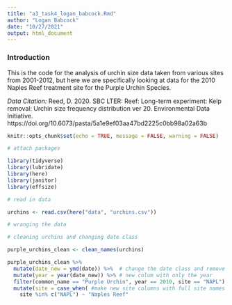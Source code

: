 ```yaml
---
title: "a3_task4_logan_babcock.Rmd"
author: "Logan Babcock"
date: "10/27/2021"
output: html_document
---
```


### Introduction
This is the code for the analysis of urchin size data taken from various sites from 2001-2012, but here we are specifically looking at data for the 2010 Naples Reef treatment site for the Purple Urchin Species. 

*Data Citation:* Reed, D. 2020. SBC LTER: Reef: Long-term experiment: Kelp removal: Urchin size frequency distribution ver 20. Environmental Data Initiative. https://doi.org/10.6073/pasta/5a1e9ef03aa47bd2225c0bb98a02a63b

```r
knitr::opts_chunk$set(echo = TRUE, message = FALSE, warning = FALSE)

# attach packages

library(tidyverse)
library(lubridate)
library(here)
library(janitor)
library(effsize)

# read in data

urchins <- read.csv(here("data", "urchins.csv"))

```

```r
# wranging the data

# cleaning urchins and changing date class

purple_urchins_clean <- clean_names(urchins)

purple_urchins_clean %>% 
  mutate(date_new = ymd(date)) %>%  # change the date class and remove old column
  mutate(year = year(date_new)) %>% # new colum with only the year
  filter(common_name == "Purple Urchin", year == 2010, site == "NAPL") %>% # keep purple urhins for NAPL site in 2010
  mutate(site = case_when( #make new site columns with full site names
    site %in% c("NAPL") ~ "Naples Reef"




```

